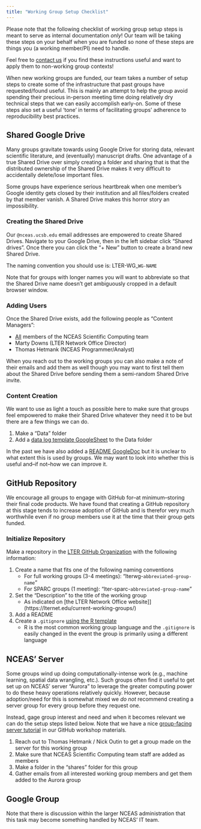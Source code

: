 ```yaml
---
title: "Working Group Setup Checklist"
---
```


:::callout-note
Please note that the following checklist of working group setup steps is meant to serve as internal documentation _only_! Our team will be taking these steps on your behalf when you are funded so none of these steps are things you (a working member/PI) need to handle.

Feel free to [contact us](https://nceas.github.io/scicomp.github.io/staff.html) if you find these instructions useful and want to apply them to non-working group contexts!
:::

When new working groups are funded, our team takes a number of setup steps to create some of the infrastructure that past groups have requested/found useful. This is mainly an attempt to help the group avoid spending their precious in-person meeting time doing relatively dry technical steps that we can easily accomplish early-on. Some of these steps also set a useful 'tone' in terms of facilitating groups' adherence to reproducibility best practices.


## Shared Google Drive

Many groups gravitate towards using Google Drive for storing data, relevant scientific literature, and (eventually) manuscript drafts. One advantage of a true Shared Drive over simply creating a folder and sharing that is that the distributed ownership of the Shared Drive makes it very difficult to accidentally delete/lose important files.

Some groups have experience serious heartbreak when one member's Google identity gets closed by their institution and all files/folders created by that member vanish. A Shared Drive makes this horror story an impossibility.

### Creating the Shared Drive

Our `@nceas.ucsb.edu` email addresses are empowered to create Shared Drives. Navigate to your Google Drive, then in the left sidebar click "Shared drives". Once there you can click the "+ New" button to create a brand new Shared Drive.

The naming convention you should use is: LTER-WG_`WG-NAME`

Note that for groups with longer names you will want to abbreviate so that the Shared Drive name doesn't get ambiguously cropped in a default browser window.

### Adding Users

Once the Shared Drive exists, add the following people as "Content Managers":

- <u>All</u> members of the NCEAS Scientific Computing team
- Marty Downs (LTER Network Office Director)
- Thomas Hetmank (NCEAS Programmer/Analyst)

When you reach out to the working groups you can also make a note of their emails and add them as well though you may want to first tell them about the Shared Drive before sending them a semi-random Shared Drive invite.

### Content Creation

We want to use as light a touch as possible here to make sure that groups feel empowered to make their Shared Drive whatever they need it to be but there are a few things we can do.

1. Make a "Data" folder
2. Add a [data log template GoogleSheet](https://docs.google.com/spreadsheets/d/1WOH_EPUF0XL9qutkLgia--YANieXFFX8Goic8LGcVgI/edit#gid=0) to the Data folder

In the past we have also added a [README GoogleDoc](https://docs.google.com/document/d/1q6ajgYjvfiaPH2PFsbybOxCWP5JX64nRMRMc7ABzagc/edit#heading=h.kyp2vjxt438v) but it is unclear to what extent this is used by groups. We may want to look into whether this is useful and--if not--how we can improve it.

## GitHub Repository

We encourage all groups to engage with GitHub for--at minimum--storing their final code products. We have found that creating a GitHub repository at this stage tends to increase adoption of GitHub and is therefor very much worthwhile even if no group members use it at the time that their group gets funded.

### Initialize Repository

Make a repository in the [LTER GitHub Organization](https://github.com/lter) with the following information:

1. Create a name that fits one of the following naming conventions
    - For full working groups (3-4 meetings): "lterwg-`abbreviated-group-name`"
    - For SPARC groups (1 meeting): "lter-sparc-`abbreviated-group-name`"
2. Set the "Description" to the title of the working group
    - As indicated on [the LTER Network Office website]](https://lternet.edu/current-working-groups/)
3. Add a README
4. Create a `.gitignore` <u>using the R template</u>
    - R is the most common working group language and the `.gitignore` is easily changed in the event the group is primarily using a different language


## NCEAS' Server

Some groups wind up doing computationally-intense work (e.g., machine learning, spatial data wrangling, etc.). Such groups often find it useful to get set up on NCEAS' server "Aurora" to leverage the greater computing power to do these heavy operations relatively quickly. However, because adoption/need for this is somewhat mixed we _do not_ recommend creating a server group for every group before they request one.

Instead, gage group interest and need and when it becomes relevant we can do the setup steps listed below. Note that we have a nice [group-facing server tutorial](https://nceas.github.io/scicomp-workshop-collaborative-coding/server.html) in our GitHub workshop materials.

1. Reach out to Thomas Hetmank / Nick Outin to get a group made on the server for this working group
2. Make sure that NCEAS Scientific Computing team staff are added as members
3. Make a folder in the "shares" folder for this group
4. Gather emails from all interested working group members and get them added to the Aurora group

## Google Group

Note that there is discussion within the larger NCEAS administration that this task may become something handled by NCEAS' IT team.
